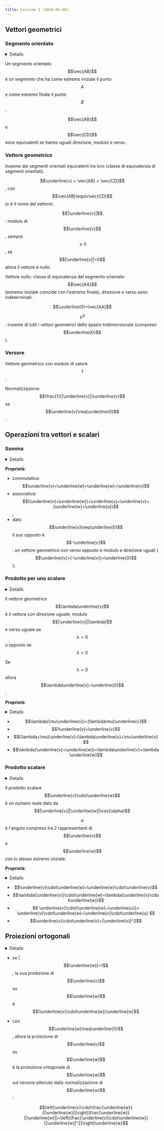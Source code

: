 ```yaml
---
title: Lezione 1 (2024-09-09)
---
```



## Vettori geometrici

### Segmento orientato

<Details summary="Dati">

- $$A$$ e $$B$$ in uno spazio tridimensionale.

</Details>

Un segmento orientato $$\vec{AB}$$ è un segmento che ha come estremo iniziale il
punto $$A$$ e come estremo finale il punto $$B$$.

$$\vec{AB}$$ e $$\vec{CD}$$ sono equivalenti se hanno uguali direzione, modulo e
verso.

### Vettore geometrico

Insieme dei segmenti orientati equivalenti tra loro (classe di equivalenza di
segmenti orientati).

$$\underline{v} = \vec{AB} = \vec{CD}$$, con $$\vec{AB}\equiv\vec{CD}$$ (v è il
nome del vettore).

$$|\underline{v}|$$: modulo di $$\underline{v}$$, sempre $$\ge{0}$$, se
$$|\underline{v}|=0$$ allora il vettore è nullo.

Vettore nullo: classe di equivalenza del segmento orientato $$\vec{AA}$$
(estremo iniziale coincide con l'estremo finale), direzione e verso sono
indeterminati.

$$\underline{0}=\vec{AA}$$

$$V^3$$: insieme di tutti i vettori geometrici dello spazio tridimensionale
(compreso $$\underline{0}$$).

### Versore

Vettore geometrico con modulo di valore $$1$$.

Normalizzazione: $$\frac{1}{|\underline{v}|}\underline{v}$$ se
$$\underline{v}\neq\underline{0}$$.

## Operazioni tra vettori e scalari

### Somma

<Details summary="Dati">

- $$\underline{v}$$ e $$\underline{w}$$, con rappresentanti
  $$\underline{v}=\vec{AB}$$, $$\underline{w}=\vec{BC}$$;
- $$\underline{v}+\underline{w}$$ come la classe di equivalenza $$\vec{AC}$$;

</Details>

**Proprietà**:

- commutativa: $$\underline{v}+\underline{w}=\underline{w}+\underline{v}$$
- associativa:
  $$(\underline{v}+\underline{w})+\underline{u}=\underline{v}+(\underline{w}+\underline{u})$$;
- dato $$\underline{v}\neq\underline{0}$$ il suo opposto è $$-\underline{v}$$:
  un vettore geometrico con verso opposto e modulo e direzione uguali
  ($$\underline{v}+(-\underline{v})=\underline{0}$$);

### Prodotto per uno scalare

<Details summary="Dati">

- $$\underline{v}\neq\underline{0}$$;
- $$\lambda\neq0$$ (un numero reale (scalare));

</Details>

Il vettore geometrico $$\lambda\underline{v}$$ è il vettore con direzione
uguale, modulo $$|\underline{v}||\lambda|$$ e verso uguale se $$\lambda>0$$ o
opposto se $$\lambda<0$$

Se $$\lambda=0$$ allora $$\lambda\underline{v}=\underline{0}$$.

**Proprietà**:

<Details summary="Dati">

- $$\forall\underline{v}$$, $$\underline{w}$$;
- $$\forall\lambda$$, $$\mu$$;

</Details>

- $$\lambda(\mu\underline{v})=(\lambda\mu)\underline{v}$$
- $$1\underline{v}=\underline{v}$$
- $$(\lambda+\mu)\underline{v}=\lambda\underline{v}+\mu\underline{v}$$
- $$\lambda(\underline{v}+\underline{w})=\lambda\underline{v}+\lambda\underline{w}$$

### Prodotto scalare

<Details summary="Dati">

- $$\underline{v}$$, $$\underline{w}$$.

</Details>

Il prodotto scalare $$\underline{v}\cdot\underline{w}$$ è un numero reale dato
da $$|\underline{v}||\underline{w}|\cos{\alpha}$$

$$\alpha$$ è l'angolo compreso tra 2 rappresentanti di $$\underline{v}$$ e
$$\underline{w}$$ con lo stesso estremo iniziale.

**Proprietà**:

<Details summary="Dati">

- $$\forall\underline{v}$$, $$\underline{w}$$, $$\underline{u}$$;
- $$\forall\lambda\in{R}$$;

</Details>

- $$\underline{v}\cdot\underline{w}=\underline{w}\cdot\underline{v}$$
- $$\lambda(\underline{v})\cdot\underline{w}=\lambda(\underline{v}\cdot\underline{w})$$
- $$
  \underline{v}\cdot(\underline{w}+\underline{u})=
  \underline{v}\cdot\underline{w}+\underline{v}\cdot\underline{u}
  $$
- $$\underline{v}\cdot\underline{v}=|\underline{v}|^2$$

## Proiezioni ortogonali

<Details summary="Dati">

- $$\underline{v}$$, $$\underline{w}$$.

</Details>

- se |$$\underline{w}|=1$$, la sua proiezione di $$\underline{v}$$ su
  $$\underline{w}$$ è $$(\underline{v}\cdot\underline{w})\underline{w}$$
- con $$\underline{w}\neq\underline{0}$$, allora la proiezione di
  $$\underline{v}$$ su $$\underline{w}$$ è la proiezione ortogonale di
  $$\underline{w}$$ sul versore ottenuto dalla normalizzazione di
  $$\underline{w}$$:

  $$\left(\underline{v}\cdot\frac{\underline{w}}{|\underline{w}|}\right)\frac{\underline{w}}{|\underline{w}|}=\left(\frac{\underline{v}\cdot\underline{w}}{|\underline{w}|^2}\right)\underline{w}$$
